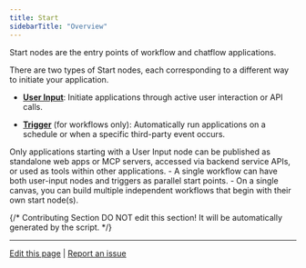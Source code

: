 ```yaml
---
title: Start
sidebarTitle: "Overview"
---
```


Start nodes are the entry points of workflow and chatflow applications.

There are two types of Start nodes, each corresponding to a different way to initiate your application.

- **[User Input](/en/guides/workflow/node/user-input)**: Initiate applications through active user interaction or API calls.

- **[Trigger](/en/guides/workflow/node/trigger)** (for workflows only): Automatically run applications on a schedule or when a specific third-party event occurs.

<Note>
  Only applications starting with a User Input node can be published as standalone web apps or MCP servers, accessed via backend service APIs, or used as tools within other applications.
</Note>

<Info>
  - A single workflow can have both user-input nodes and triggers as parallel start points.
  - On a single canvas, you can build multiple independent workflows that begin with their own start node(s).
</Info>

{/*
Contributing Section
DO NOT edit this section!
It will be automatically generated by the script.
*/}

---

[Edit this page](https://github.com/langgenius/dify-docs/edit/main/en/guides/workflow/node/start.mdx) | [Report an issue](https://github.com/langgenius/dify-docs/issues/new?template=docs.yml)

